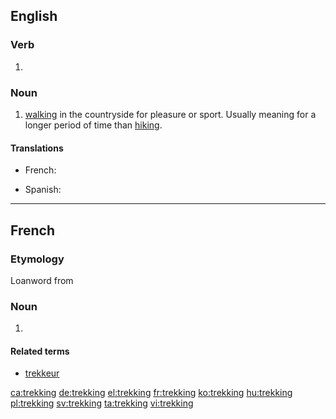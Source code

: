 ==English==

===Verb===
{{head|en}}

# {{present participle of|trek}}

===Noun===
{{en-noun|-|s}}

# [[walking]] in the countryside for pleasure or sport. Usually meaning for a longer period of time than [[hiking]].

====Translations====
{{trans-top|Walking, hiking}}
* French: {{t+|fr|trekking|m}}
{{trans-mid}}
* Spanish: {{t+|es|senderismo|m}}
{{trans-bottom}}

----

==French==

===Etymology===
Loanword from {{etyl|en|fr}}

===Noun===
{{fr-noun|m}}

# {{l|en|trekking}}

====Related terms====
* [[trekkeur]]

[[ca:trekking]]
[[de:trekking]]
[[el:trekking]]
[[fr:trekking]]
[[ko:trekking]]
[[hu:trekking]]
[[pl:trekking]]
[[sv:trekking]]
[[ta:trekking]]
[[vi:trekking]]